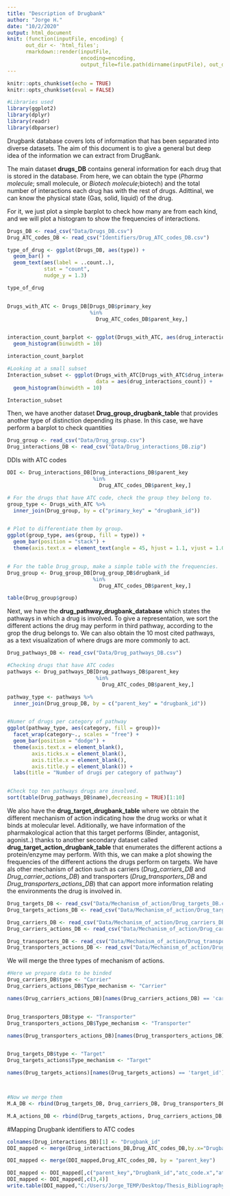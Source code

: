 ---
title: "Description of Drugbank"
author: "Jorge H."
date: "10/2/2020"
output: html_document
knit: (function(inputFile, encoding) { 
      out_dir <- 'html_files';
      rmarkdown::render(inputFile,
                        encoding=encoding, 
                        output_file=file.path(dirname(inputFile), out_dir, '2_Drugbank_dataset (1).html')) })
---

```{r setup, include=FALSE}
knitr::opts_chunk$set(echo = TRUE)
knitr::opts_chunk$set(eval = FALSE)
```

```{r}
#Libraries used
library(ggplot2)
library(dplyr)
library(readr)
library(dbparser)
```

Drugbank database covers lots of information that has been separated into diverse datasets. The aim of this document is to give a general but deep idea of the information we can extract from DrugBank.

The main dataset **drugs_DB** contains general information for each drug that is stored in the database. From here, we can obtain the type (*Pharma molecule*; small molecule, or *Biotech molecule*;biotech) and the total number of interactions each drug has with the rest of drugs. Adittinal, we can know the physical state (Gas, solid, liquid) of the drug.

For it, we just plot a simple barplot to check how many are from each kind, and we will plot a histogram to show the frequencies of interactions.

```{r}
Drugs_DB <- read_csv("Data/Drugs_DB.csv")
Drug_ATC_codes_DB <- read_csv("Identifiers/Drug_ATC_codes_DB.csv")
```


```{r, Drug_drugbank_table}
type_of_drug <- ggplot(Drugs_DB, aes(type)) +
  geom_bar() +
  geom_text(aes(label = ..count..),
            stat = "count",
            nudge_y = 1.3)

type_of_drug


Drugs_with_ATC <- Drugs_DB[Drugs_DB$primary_key 
                           %in% 
                             Drug_ATC_codes_DB$parent_key,]


interaction_count_barplot <- ggplot(Drugs_with_ATC, aes(drug_interactions_count)) +
  geom_histogram(binwidth = 10)

interaction_count_barplot

#Looking at a small subset
Interaction_subset <- ggplot(Drugs_with_ATC[Drugs_with_ATC$drug_interactions_count > 1800,], 
                             data = aes(drug_interactions_count)) +
  geom_histogram(binwidth = 10)

Interaction_subset
```

Then, we have another dataset **Drug_group_drugbank_table** that provides another type of distinction depending its phase. In this case, we have perform a barplot to check quantities

```{r}
Drug_group <- read_csv("Data/Drug_group.csv")
Drug_interactions_DB <- read_csv("Data/Drug_interactions_DB.zip")
```

DDIs with ATC codes
```{r}
DDI <- Drug_interactions_DB[Drug_interactions_DB$parent_key 
                            %in% 
                              Drug_ATC_codes_DB$parent_key,]
```


```{r}
# For the drugs that have ATC code, check the group they belong to.
group_type <- Drugs_with_ATC %>%
  inner_join(Drug_group, by = c("primary_key" = "drugbank_id"))


# Plot to differentiate them by group.
ggplot(group_type, aes(group, fill = type)) +
  geom_bar(position = "stack") +
  theme(axis.text.x = element_text(angle = 45, hjust = 1.1, vjust = 1.0))


# For the table Drug_group, make a simple table with the frequencies.
Drug_group <- Drug_group_DB[Drug_group_DB$drugbank_id 
                            %in% 
                              Drug_ATC_codes_DB$parent_key,]

table(Drug_group$group)
```


Next, we have the **drug_pathway_drugbank_database** which states the pathways in which a drug is involved. To give a representation, we sort the different actions the drug may perform in third pathway, according to the grop the drug belongs to.
We can also obtain the 10 most cited pathways, as a text visualization of where drugs are more commonly to act.

```{r}
Drug_pathways_DB <- read_csv("Data/Drug_pathways_DB.csv")
```


```{r}
#Checking drugs that have ATC codes
pathways <- Drug_pathways_DB[Drug_pathways_DB$parent_key 
                             %in% 
                               Drug_ATC_codes_DB$parent_key,]

pathway_type <- pathways %>%
  inner_join(Drug_group_DB, by = c("parent_key" = "drugbank_id"))


#Numer of drugs per category of pathway
ggplot(pathway_type, aes(category, fill = group))+
  facet_wrap(category~., scales = "free") +
  geom_bar(position = "dodge") +
  theme(axis.text.x = element_blank(),
        axis.ticks.x = element_blank(),
        axis.title.x = element_blank(),
        axis.title.y = element_blank()) + 
  labs(title = "Number of drugs per category of pathway")


#Check top ten pathways drugs are involved.
sort(table(Drug_pathways_DB$name),decreasing = TRUE)[1:10]
```


We also have the **drug_target_drugbank_table** where we obtain the different mechanism of action indicating how the drug works or what it binds at molecular level. Aditionally, we have information of the pharmakological action that this target performs (Binder, antagonist, agonist..) thanks to another secondary dataset called **drug_target_action_drugbank_table** that enumerates the different actions a protein/enzyme may perform. With this, we can make a plot showing the frequencies of the different actions the drugs perform on targets.
We have als other mechanism of action such as carriers (*Drug_carriers_DB* and *Drug_carrier_actions_DB*) and transporters (*Drug_transporters_DB* and *Drug_transporters_actions_DB*) that can apport more information relating the environments the drug is involved in.

```{r}
Drug_targets_DB <- read_csv("Data/Mechanism_of_action/Drug_targets_DB.csv")
Drug_targets_actions_DB <- read_csv("Data/Mechanism_of_action/Drug_targets_actions_DB.csv")

Drug_carriers_DB <- read_csv("Data/Mechanism_of_action/Drug_carriers_DB.csv")
Drug_carriers_actions_DB <- read_csv("Data/Mechanism_of_action/Drug_carriers_actions_DB.csv")

Drug_transporters_DB <- read_csv("Data/Mechanism_of_action/Drug_transporters_DB.csv")
Drug_transporters_actions_DB <- read_csv("Data/Mechanism_of_action/Drug_transporters_actions_DB.csv")
```



We will merge the three types of mechanism of actions.
```{r}
#Here we prepare data to be binded
Drug_carriers_DB$type <- "Carrier"
Drug_carriers_actions_DB$Type_mechanism <- "Carrier"

names(Drug_carriers_actions_DB)[names(Drug_carriers_actions_DB) == 'carrier_id'] <- 'M.A_id'


Drug_transporters_DB$type <- "Transporter"
Drug_transporters_actions_DB$Type_mechanism <- "Transporter"

names(Drug_transporters_actions_DB)[names(Drug_transporters_actions_DB) == 'transporter_id'] <- 'M.A_id'


Drug_targets_DB$type <- "Target"
Drug_targets_actions$Type_mechanism <- "Target"

names(Drug_targets_actions)[names(Drug_targets_actions) == 'target_id'] <- 'M.A_id'



#Now we merge them
M.A_DB <- rbind(Drug_targets_DB, Drug_carriers_DB, Drug_transporters_DB)

M.A_actions_DB <- rbind(Drug_targets_actions, Drug_carriers_actions_DB, Drug_transporters_actions_DB)
```


#Mapping Drugbank identifiers to ATC codes
```{r}
colnames(Drug_interactions_DB)[1] <- "Drugbank_id"
DDI_mapped <- merge(Drug_interactions_DB,Drug_ATC_codes_DB,by.x="Drugbank_id",by.y = "parent_key")

DDI_mapped <- merge(DDI_mapped,Drug_ATC_codes_DB, by = "parent_key")
```

```{r}
DDI_mapped <- DDI_mapped[,c("parent_key","Drugbank_id","atc_code.x","atc_code.y")]
DDI_mapped <- DDI_mapped[,c(3,4)]
write.table(DDI_mapped,"C:/Users/Jorge_TEMP/Desktop/Thesis_Bibliography/DDI_datasets/ATC_treatment/Filtered_datasets/Drugbank_to_ATC_codes.txt",sep = "\t",row.names = FALSE, col.names = FALSE)
```



